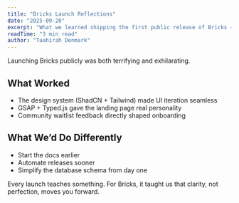 ```yaml
---
title: "Bricks Launch Reflections"
date: "2025-09-20"
excerpt: "What we learned shipping the first public release of Bricks — from design systems to deployment challenges."
readTime: "3 min read"
author: "Taahirah Denmark"
---
```


Launching Bricks publicly was both terrifying and exhilarating.

## What Worked

- The design system (ShadCN + Tailwind) made UI iteration seamless
- GSAP + Typed.js gave the landing page real personality
- Community waitlist feedback directly shaped onboarding

## What We’d Do Differently

- Start the docs earlier
- Automate releases sooner
- Simplify the database schema from day one

Every launch teaches something.
For Bricks, it taught us that clarity, not perfection, moves you forward.
